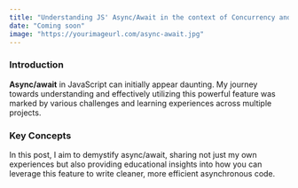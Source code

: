 ```yaml
---
title: "Understanding JS' Async/Await in the context of Concurrency and Parallelism"
date: "Coming soon"
image: "https://yourimageurl.com/async-await.jpg"
---
```


### Introduction

**Async/await** in JavaScript can initially appear daunting. My journey towards understanding and effectively utilizing this powerful feature was marked by various challenges and learning experiences across multiple projects.

### Key Concepts

In this post, I aim to demystify async/await, sharing not just my own experiences but also providing educational insights into how you can leverage this feature to write cleaner, more efficient asynchronous code.
